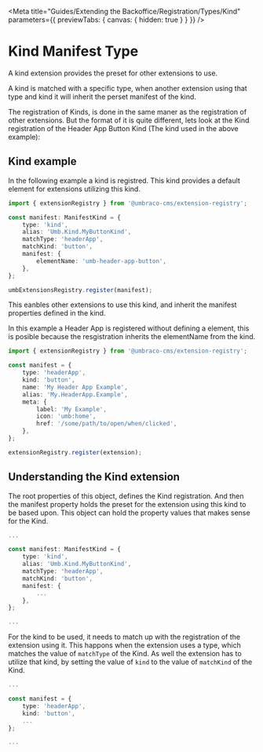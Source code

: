 
<Meta
	title="Guides/Extending the Backoffice/Registration/Types/Kind"
	parameters={{ previewTabs: { canvas: { hidden: true } } }}
/>

# Kind Manifest Type

A kind extension provides the preset for other extensions to use.

A kind is matched with a specific type, when another extension using that type and kind it will inherit the perset manifest of the kind.

The registration of Kinds, is done in the same maner as the registration of other extensions.
But the format of it is quite different, lets look at the Kind registration of the Header App Button Kind (The kind used in the above example):

## Kind example

In the following example a kind is registred. This kind provides a default element for extensions utilizing this kind.

```ts
import { extensionRegistry } from '@umbraco-cms/extension-registry';

const manifest: ManifestKind = {
	type: 'kind',
	alias: 'Umb.Kind.MyButtonKind',
	matchType: 'headerApp',
	matchKind: 'button',
	manifest: {
		elementName: 'umb-header-app-button',
	},
};

umbExtensionsRegistry.register(manifest);
```

This eanbles other extensions to use this kind, and inherit the manifest properties defined in the kind.

In this example a Header App is registered without defining a element, this is posible because the resgistration inherits the elementName from the kind.

```ts
import { extensionRegistry } from '@umbraco-cms/extension-registry';

const manifest = {
	type: 'headerApp',
	kind: 'button',
	name: 'My Header App Example',
	alias: 'My.HeaderApp.Example',
	meta: {
		label: 'My Example',
		icon: 'umb:home',
		href: '/some/path/to/open/when/clicked',
	},
};

extensionRegistry.register(extension);
```

## Understanding the Kind extension

The root properties of this object, defines the Kind registration.
And then the manifest property holds the preset for the extension using this kind to be based upon.
This object can hold the property values that makes sense for the Kind.

```ts
...

const manifest: ManifestKind = {
	type: 'kind',
	alias: 'Umb.Kind.MyButtonKind',
	matchType: 'headerApp',
	matchKind: 'button',
	manifest: {
		...
	},
};

...
```

For the kind to be used, it needs to match up with the registration of the extension using it.
This happons when the extension uses a type, which matches the value of `matchType` of the Kind.
As well the extension has to utilize that kind, by setting the value of `kind` to the value of `matchKind` of the Kind.

```ts
...

const manifest = {
	type: 'headerApp',
	kind: 'button',
	...
};

...
```
